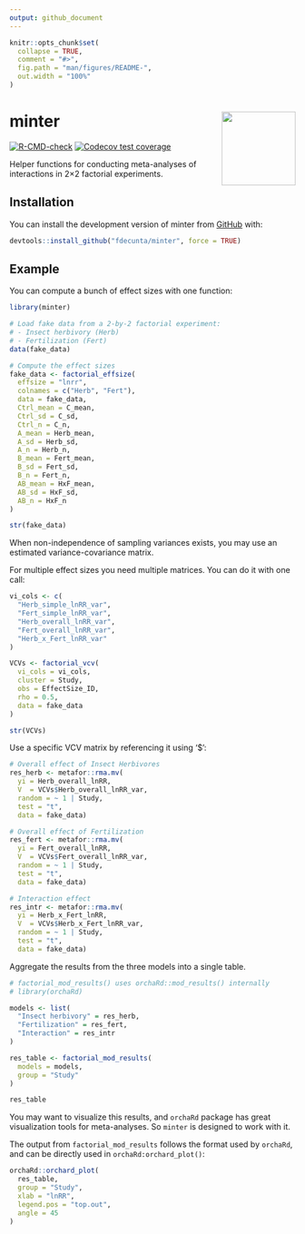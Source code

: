 ```yaml
---
output: github_document
---
```


<!-- README.md is generated from README.Rmd. Please edit that file -->

```r
knitr::opts_chunk$set(
  collapse = TRUE,
  comment = "#>",
  fig.path = "man/figures/README-",
  out.width = "100%"
)
```

# minter <img src="man/figures/minter_logo.png" align="right" alt="" width="130" />

<!-- badges: start -->
[![R-CMD-check](https://github.com/fdecunta/minter/actions/workflows/R-CMD-check.yaml/badge.svg)](https://github.com/fdecunta/minter/actions/workflows/R-CMD-check.yaml)
[![Codecov test coverage](https://codecov.io/gh/fdecunta/minter/graph/badge.svg)](https://app.codecov.io/gh/fdecunta/minter)
<!-- badges: end -->


Helper functions for conducting meta-analyses of interactions in 2×2 factorial experiments.


## Installation

You can install the development version of minter from [GitHub](https://github.com/) with:

``` r
devtools::install_github("fdecunta/minter", force = TRUE)
```

## Example

You can compute a bunch of effect sizes with one function:

```r
library(minter)

# Load fake data from a 2-by-2 factorial experiment:
# - Insect herbivory (Herb)
# - Fertilization (Fert)
data(fake_data)

# Compute the effect sizes
fake_data <- factorial_effsize(
  effsize = "lnrr",
  colnames = c("Herb", "Fert"),
  data = fake_data,
  Ctrl_mean = C_mean,
  Ctrl_sd = C_sd,
  Ctrl_n = C_n,
  A_mean = Herb_mean,
  A_sd = Herb_sd,
  A_n = Herb_n,
  B_mean = Fert_mean,
  B_sd = Fert_sd,
  B_n = Fert_n,
  AB_mean = HxF_mean,
  AB_sd = HxF_sd,
  AB_n = HxF_n
)

str(fake_data)
```


When non-independence of sampling variances exists, you may use an estimated variance-covariance matrix.

For multiple effect sizes you need multiple matrices. You can do it with one call:

```r
vi_cols <- c(
  "Herb_simple_lnRR_var",
  "Fert_simple_lnRR_var",
  "Herb_overall_lnRR_var",
  "Fert_overall_lnRR_var",
  "Herb_x_Fert_lnRR_var"
)

VCVs <- factorial_vcv(
  vi_cols = vi_cols,
  cluster = Study,
  obs = EffectSize_ID,
  rho = 0.5,
  data = fake_data
)

str(VCVs)
```


Use a specific VCV matrix by referencing it using '$':

```r
# Overall effect of Insect Herbivores
res_herb <- metafor::rma.mv(
  yi = Herb_overall_lnRR,
  V  = VCVs$Herb_overall_lnRR_var,
  random = ~ 1 | Study,
  test = "t",
  data = fake_data)

# Overall effect of Fertilization
res_fert <- metafor::rma.mv(
  yi = Fert_overall_lnRR,
  V  = VCVs$Fert_overall_lnRR_var,
  random = ~ 1 | Study,
  test = "t",
  data = fake_data)

# Interaction effect 
res_intr <- metafor::rma.mv(
  yi = Herb_x_Fert_lnRR,
  V  = VCVs$Herb_x_Fert_lnRR_var,
  random = ~ 1 | Study,
  test = "t",
  data = fake_data)
```


Aggregate the results from the three models into a single table.


```r
# factorial_mod_results() uses orchaRd::mod_results() internally
# library(orchaRd) 

models <- list(
  "Insect herbivory" = res_herb,
  "Fertilization" = res_fert,
  "Interaction" = res_intr
)

res_table <- factorial_mod_results(
  models = models,
  group = "Study"
)

res_table
```

You may want to visualize this results, and `orchaRd` package has great visualization tools for meta-analyses. So `minter` is designed to work with it. 

The output from `factorial_mod_results` follows the format used by `orchaRd`, and can be directly used in `orchaRd:orchard_plot()`:


```r
orchaRd::orchard_plot(
  res_table,
  group = "Study",
  xlab = "lnRR",
  legend.pos = "top.out",
  angle = 45
)
```







